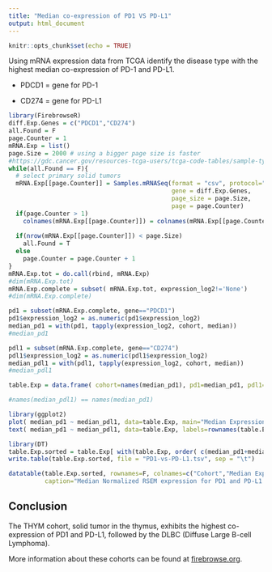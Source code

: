 ```yaml
---
title: "Median co-expression of PD1 VS PD-L1"
output: html_document
---
```


```r
knitr::opts_chunk$set(echo = TRUE)
```
Using mRNA expression data from TCGA identify the
disease type with the highest median co-expression of PD-1 and PD-L1.

* PDCD1 = gene for PD-1

* CD274 = gene for PD-L1

```r
library(FirebrowseR)
diff.Exp.Genes = c("PDCD1","CD274")
all.Found = F
page.Counter = 1
mRNA.Exp = list()
page.Size = 2000 # using a bigger page size is faster
#https://gdc.cancer.gov/resources-tcga-users/tcga-code-tables/sample-type-codes
while(all.Found == F){
  # select primary solid tumors
  mRNA.Exp[[page.Counter]] = Samples.mRNASeq(format = "csv", protocol="RSEM", sample_type=c("TP"),
                                             gene = diff.Exp.Genes,
                                             page_size = page.Size,
                                             page = page.Counter)
  if(page.Counter > 1)
    colnames(mRNA.Exp[[page.Counter]]) = colnames(mRNA.Exp[[page.Counter-1]])
  
  if(nrow(mRNA.Exp[[page.Counter]]) < page.Size)
    all.Found = T
  else
    page.Counter = page.Counter + 1
}
mRNA.Exp.tot = do.call(rbind, mRNA.Exp)
#dim(mRNA.Exp.tot)
mRNA.Exp.complete = subset( mRNA.Exp.tot, expression_log2!='None')
#dim(mRNA.Exp.complete)

```

```r

pd1 = subset(mRNA.Exp.complete, gene=="PDCD1")
pd1$expression_log2 = as.numeric(pd1$expression_log2)
median_pd1 = with(pd1, tapply(expression_log2, cohort, median))
#median_pd1

pdl1 = subset(mRNA.Exp.complete, gene=="CD274")
pdl1$expression_log2 = as.numeric(pdl1$expression_log2)
median_pdl1 = with(pdl1, tapply(expression_log2, cohort, median))
#median_pdl1

table.Exp = data.frame( cohort=names(median_pd1), pd1=median_pd1, pdl1=median_pdl1)

#names(median_pdl1) == names(median_pd1)

library(ggplot2)
plot( median_pd1 ~ median_pdl1, data=table.Exp, main="Median Expression PD1 vs PD-L1 per Cohort", xlab="Median Expression PD-L1/ Cohort", ylab="Median Expression PD1/ Cohort", col="red", pch=20, cex=2 )
text( median_pd1 ~ median_pdl1, data=table.Exp, labels=rownames(table.Exp), cex=0.7, font=2)
```

```r
library(DT)
table.Exp.sorted = table.Exp[ with(table.Exp, order( c(median_pd1+median_pdl1),decreasing=T)),]
write.table(table.Exp.sorted, file = "PD1-vs-PD-L1.tsv", sep = "\t")

datatable(table.Exp.sorted, rownames=F, colnames=c("Cohort","Median Expression of PD1/Cohort","Median Expression of PD-L1/Cohort"),
          caption="Median Normalized RSEM expression for PD1 and PD-L1 per cohort sorted in decending order by sum of expression values.")

```

## Conclusion

The THYM cohort, solid tumor in the thymus, exhibits the highest co-expression of PD1 and PD-L1, followed by the DLBC (Diffuse Large B-cell Lymphoma). 

More information about these cohorts can be found at [firebrowse.org](http://firebrowse.org/).





